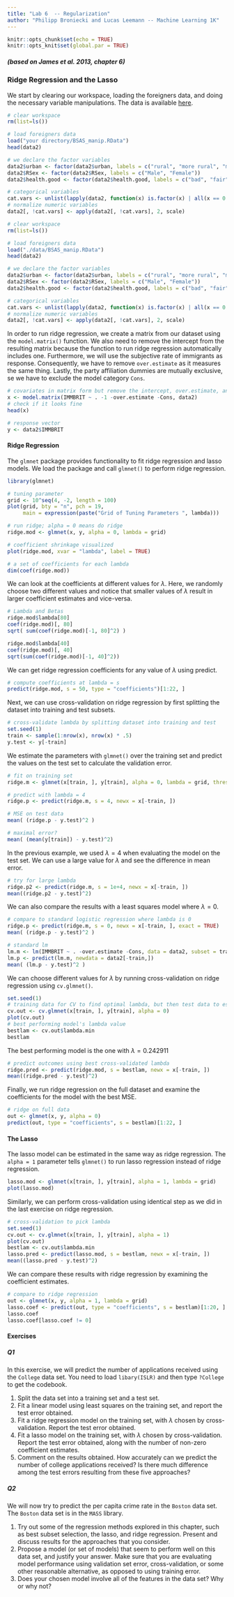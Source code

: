 ```yaml
---
title: "Lab 6  -- Regularization"
author: "Philipp Broniecki and Lucas Leemann -- Machine Learning 1K"
---
```


```r
knitr::opts_chunk$set(echo = TRUE)
knitr::opts_knit$set(global.par = TRUE)
```

##### (based on James et al. 2013, chapter 6)

### Ridge Regression and the Lasso

We start by clearing our workspace, loading the foreigners data, and doing the necessary variable manipulations. The data is available [here](http://philippbroniecki.github.io/ML2017.io/data/BSAS_manip.RData).

```r
# clear workspace
rm(list=ls())

# load foreigners data
load("your directory/BSAS_manip.RData")
head(data2)

# we declare the factor variables
data2$urban <- factor(data2$urban, labels = c("rural", "more rural", "more urban", "urban"))
data2$RSex <- factor(data2$RSex, labels = c("Male", "Female"))
data2$health.good <- factor(data2$health.good, labels = c("bad", "fair", "fairly good", "good") )

# categorical variables
cat.vars <- unlist(lapply(data2, function(x) is.factor(x) | all(x == 0 | x==1) | all( x==1 | x==2) ))
# normalize numeric variables
data2[, !cat.vars] <- apply(data2[, !cat.vars], 2, scale)
```

```r
# clear workspace
rm(list=ls())

# load foreigners data
load("./data/BSAS_manip.RData")
head(data2)

# we declare the factor variables
data2$urban <- factor(data2$urban, labels = c("rural", "more rural", "more urban", "urban"))
data2$RSex <- factor(data2$RSex, labels = c("Male", "Female"))
data2$health.good <- factor(data2$health.good, labels = c("bad", "fair", "fairly good", "good") )

# categorical variables
cat.vars <- unlist(lapply(data2, function(x) is.factor(x) | all(x == 0 | x==1) | all( x==1 | x==2) ))
# normalize numeric variables
data2[, !cat.vars] <- apply(data2[, !cat.vars], 2, scale)
```

In order to run ridge regression, we create a matrix from our dataset using the `model.matrix()` function. We also need to remove the intercept from the resulting matrix because the function to run ridge regression automatically includes one. Furthermore, we will use the subjective rate of immigrants as response. Consequently, we have to remove `over.estimate` as it measures the same thing. Lastly, the party affiliation dummies are mutually exclusive, se we have to exclude the model category `Cons`.

```r
# covariates in matrix form but remove the intercept, over.estimate, and Cons
x <- model.matrix(IMMBRIT ~ . -1 -over.estimate -Cons, data2)
# check if it looks fine
head(x)

# response vector
y <- data2$IMMBRIT
```


#### Ridge Regression

The `glmnet` package provides functionality to fit ridge regression and lasso models. We load the package and call `glmnet()` to perform ridge regression.

```r
library(glmnet)

# tuning parameter
grid <- 10^seq(4, -2, length = 100)
plot(grid, bty = "n", pch = 19,
     main = expression(paste("Grid of Tuning Parameters ", lambda)))

# run ridge; alpha = 0 means do ridge
ridge.mod <- glmnet(x, y, alpha = 0, lambda = grid)

# coefficient shrinkage visualized
plot(ridge.mod, xvar = "lambda", label = TRUE)

# a set of coefficients for each lambda
dim(coef(ridge.mod))
```

We can look at the coefficients at different values for $\lambda$. Here, we randomly choose two different values and notice that smaller values of $\lambda$ result in larger coefficient estimates and vice-versa.

```r
# Lambda and Betas
ridge.mod$lambda[80]
coef(ridge.mod)[, 80]
sqrt( sum(coef(ridge.mod)[-1, 80]^2) )

ridge.mod$lambda[40]
coef(ridge.mod)[, 40]
sqrt(sum(coef(ridge.mod)[-1, 40]^2))
```

We can get ridge regression coefficients for any value of $\lambda$ using predict.

```r
# compute coefficients at lambda = s
predict(ridge.mod, s = 50, type = "coefficients")[1:22, ]
```

Next, we can use cross-validation on ridge regression by first splitting the dataset into training and test subsets.

```r
# cross-validate lambda by splitting dataset into training and test
set.seed(1)
train <- sample(1:nrow(x), nrow(x) * .5)
y.test <- y[-train]
```

We estimate the parameters with `glmnet()` over the training set and predict the values on the test set to calculate the validation error.

```r
# fit on training set
ridge.m <- glmnet(x[train, ], y[train], alpha = 0, lambda = grid, thresh = 1e-12)

# predict with lambda = 4
ridge.p <- predict(ridge.m, s = 4, newx = x[-train, ])

# MSE on test data
mean( (ridge.p - y.test)^2 )

# maximal error?
mean( (mean(y[train]) - y.test)^2)
```

In the previous example, we used $\lambda=4$ when evaluating the model on the test set. We can use a large value for $\lambda$ and see the difference in mean error.

```r
# try for large lambda
ridge.p2 <- predict(ridge.m, s = 1e+4, newx = x[-train, ])
mean((ridge.p2 - y.test)^2)
```

We can also compare the results with a least squares model where $\lambda = 0$.

```r
# compare to standard logistic regression where lambda is 0
ridge.p <- predict(ridge.m, s = 0, newx = x[-train, ], exact = TRUE)
mean( (ridge.p - y.test)^2 )

# standard lm
lm.m <- lm(IMMBRIT ~ . -over.estimate -Cons, data = data2, subset = train)
lm.p <- predict(lm.m, newdata = data2[-train,])
mean( (lm.p - y.test)^2 )
```

We can choose different values for $\lambda$ by running cross-validation on ridge regression using `cv.glmnet()`.

```r
set.seed(1)
# training data for CV to find optimal lambda, but then test data to estimate test error
cv.out <- cv.glmnet(x[train, ], y[train], alpha = 0)
plot(cv.out)
# best performing model's lambda value
bestlam <- cv.out$lambda.min
bestlam
```

The best performing model is the one with $\lambda = 0.242911$

```r
# predict outcomes using best cross-validated lambda
ridge.pred <- predict(ridge.mod, s = bestlam, newx = x[-train, ])
mean((ridge.pred - y.test)^2)
```

Finally, we run ridge regression on the full dataset and examine the coefficients for the model with the best MSE.

```r
# ridge on full data
out <- glmnet(x, y, alpha = 0)
predict(out, type = "coefficients", s = bestlam)[1:22, ]
```


#### The Lasso

The lasso model can be estimated in the same way as ridge regression. The `alpha = 1` parameter tells `glmnet()` to run lasso regression instead of ridge regression.

```r
lasso.mod <- glmnet(x[train, ], y[train], alpha = 1, lambda = grid)
plot(lasso.mod)
```

Similarly, we can perform cross-validation using identical step as we did in the last exercise on ridge regression.

```r
# cross-validation to pick lambda
set.seed(1)
cv.out <- cv.glmnet(x[train, ], y[train], alpha = 1)
plot(cv.out)
bestlam <- cv.out$lambda.min
lasso.pred <- predict(lasso.mod, s = bestlam, newx = x[-train, ])
mean((lasso.pred - y.test)^2)
```

We can compare these results with ridge regression by examining the coefficient estimates.

```r
# compare to ridge regression
out <- glmnet(x, y, alpha = 1, lambda = grid)
lasso.coef <- predict(out, type = "coefficients", s = bestlam)[1:20, ]
lasso.coef
lasso.coef[lasso.coef != 0]
```



#### Exercises

##### Q1

In this exercise, we will predict the number of applications received using the `College` data set. You need to load `libary(ISLR)` and then type `?College` to get the codebook.

1. Split the data set into a training set and a test set.
2. Fit a linear model using least squares on the training set, and report the test error obtained.
3. Fit a ridge regression model on the training set, with $\lambda$ chosen by cross-validation. Report the test error obtained.
4. Fit a lasso model on the training set, with $\lambda$ chosen by cross-validation. Report the test error obtained, along with the number of non-zero coefficient estimates.
5. Comment on the results obtained. How accurately can we predict the number of college applications received? Is there much difference among the test errors resulting from these five approaches?

##### Q2

We will now try to predict the per capita crime rate in the `Boston` data set. The `Boston` data set is in the `MASS` library.

1. Try out some of the regression methods explored in this chapter, such as best subset selection, the lasso, and ridge regression. Present and discuss results for the approaches that you consider.
2. Propose a model (or set of models) that seem to perform well on this data set, and justify your answer. Make sure that you are evaluating model performance using validation set error, cross-validation, or some other reasonable alternative, as opposed to using training error.
3. Does your chosen model involve all of the features in the data set? Why or why not?
